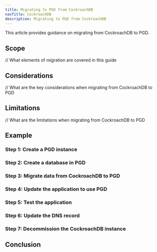 ```yaml
---
title: Migrating to PGD from CockroachDB
navTitle: CockroachDB
description: Migrating to PGD from CockroachDB
---
```


This article provides guidance on migrating from CockroachDB to PGD.

## Scope

// What elements of migration are covered in this guide

## Considerations

// What are the key considerations when migrating from CockroachDB to PGD

## Limitations

// What are the limitations when migrating from CockroachDB to PGD


## Example

### Step 1: Create a PGD instance

### Step 2: Create a database in PGD

### Step 3: Migrate data from CockroachDB to PGD

### Step 4: Update the application to use PGD

### Step 5: Test the application

### Step 6: Update the DNS record

### Step 7: Decommission the CockroachDB instance

## Conclusion

